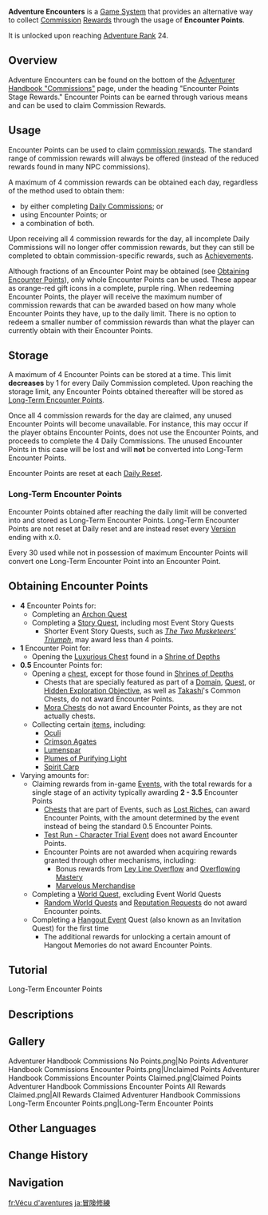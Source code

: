 {{Terminology Infobox
|image        = Encounter Points.png
|caption      = Encounter Points
|type         = Game Systems
}}
'''Adventure Encounters''' is a [[Game System]] that provides an alternative way to collect [[Commission]] [[Commission#Rewards|Rewards]] through the usage of '''Encounter Points'''.

It is unlocked upon reaching [[Adventure Rank]] 24.

==Overview==
{{Stub|If your AR increases and you enter a new Commission Reward bracket, do your Commission Rewards from Encounter Point redemption immediately increase, or are they still the amount corresponding to your bracket at reset like for normal Commissions?}}
Adventure Encounters can be found on the bottom of the [[Adventurer Handbook#Commissions|Adventurer Handbook "Commissions"]] page, under the heading "Encounter Points Stage Rewards." Encounter Points can be earned through various means and can be used to claim Commission Rewards.

==Usage==
Encounter Points can be used to claim [[Commission#Rewards|commission rewards]]. The standard range of commission rewards will always be offered (instead of the reduced rewards found in many NPC commissions).

A maximum of 4 commission rewards can be obtained each day, regardless of the method used to obtain them: 
* by either completing [[Commission|Daily Commissions]]; or 
* using Encounter Points; or 
* a combination of both.

Upon receiving all 4 commission rewards for the day, all incomplete Daily Commissions will no longer offer commission rewards, but they can still be completed to obtain commission-specific rewards, such as [[Achievement]]s. 

Although fractions of an Encounter Point may be obtained (see [[#Obtaining Encounter Points|Obtaining Encounter Points]]), only whole Encounter Points can be used. These appear as orange-red gift icons in a complete, purple ring. When redeeming Encounter Points, the player will receive the maximum number of commission rewards that can be awarded based on how many whole Encounter Points they have, up to the daily limit. There is no option to redeem a smaller number of commission rewards than what the player can currently obtain with their Encounter Points.

==Storage==
A maximum of 4 Encounter Points can be stored at a time. This limit '''decreases''' by 1 for every Daily Commission completed. Upon reaching the storage limit, any Encounter Points obtained thereafter will be stored as [[#Long-Term Encounter Points|Long-Term Encounter Points]].

Once all 4 commission rewards for the day are claimed, any unused Encounter Points will become unavailable. For instance, this may occur if the player obtains Encounter Points, does not use the Encounter Points, and proceeds to complete the 4 Daily Commissions. The unused Encounter Points in this case will be lost and will '''not''' be converted into Long-Term Encounter Points. 

Encounter Points are reset at each [[Reset|Daily Reset]].

===Long-Term Encounter Points===
Encounter Points obtained after reaching the daily limit will be converted into and stored as Long-Term Encounter Points. Long-Term Encounter Points are not reset at Daily reset and are instead reset every [[Version]] ending with x.0.

Every 30 {{Item|Original Resin}} used while not in possession of maximum Encounter Points will convert one Long-Term Encounter Point into an Encounter Point.

==Obtaining Encounter Points==
* '''4''' Encounter Points for:
** Completing an [[Archon Quest]]
** Completing a [[Story Quest]], including most Event Story Quests
*** Shorter Event Story Quests, such as ''[[The Two Musketeers' Triumph (Quest)|The Two Musketeers' Triumph]]'', may award less than 4 points.
* '''1''' Encounter Point for:
** Opening the [[Luxurious Chest]] found in a [[Shrine of Depths]]
* '''0.5''' Encounter Points for:
** Opening a [[chest]], except for those found in [[Shrines of Depths]]
*** Chests that are specially featured as part of a [[Domain]], [[Quest]], or [[Hidden Exploration Objective]], as well as [[Takashi]]'s Common Chests, do not award Encounter Points.
*** [[Mora Chest]]s do not award Encounter Points, as they are not actually chests.
** Collecting certain [[item]]s, including:
*** [[Oculi]]
*** [[Crimson Agate]]s
*** [[Lumenspar]]
*** [[Plumes of Purifying Light]]
*** [[Spirit Carp]]
* Varying amounts for:
** Claiming rewards from in-game [[Event]]s, with the total rewards for a single stage of an activity<!-- e.g. claiming all 3 tiers for one "day" of a small event, or likewise for one mini-event in a flagship event --> typically awarding '''2 - 3.5'''{{Verify|likely outdated}}<!-- could use some refining --> Encounter Points
*** [[Chest]]s that are part of Events, such as [[Lost Riches]], can award Encounter Points, with the amount determined by the event instead of being the standard 0.5 Encounter Points.
*** [[Test Run - Character Trial Event]] does not award Encounter Points.
*** Encounter Points are not awarded when acquiring rewards granted through other mechanisms, including:
**** Bonus rewards from [[Ley Line Overflow]] and [[Overflowing Mastery]]
**** [[Marvelous Merchandise]]
** Completing a [[World Quest]], excluding Event World Quests
*** [[Random World Quest]]s and [[Requests|Reputation Requests]] do not award Encounter points.
** Completing a [[Hangout Event]] Quest (also known as an Invitation Quest) for the first time
*** The additional rewards for unlocking a certain amount of Hangout Memories do not award Encounter Points.

==Tutorial==
;Long-Term Encounter Points
{{Tutorial
|text1    = Once you have reached your daily Encounter Point limit, any further Points gained will be converted to Long-Term Encounter Points.<br>If your Daily Encounter points are not full, you can expend Original Resin to convert Long Term Encounter Points and make up for the shortfall in daily Encounter Points, thus obtaining the corresponding rewards.
|image1   = Tutorial Adventure Encounters Long-Term Encounter Points.png
}}

==Descriptions==
{{Description|Complete various encounters in your adventures to obtain {{Color|help|Encounter Points}}, which can be used to collect commission rewards in place of completing Daily Commissions. You can obtain {{Color|help|4}} commission rewards in this manner each day. Once you have obtained these {{Color|help|4}} rewards by any means, completed your Daily Commissions or your Encounter items, you will not be able to obtain more rewards. At this time, you may go to Katheryne at the Adventurers' Guild to obtain additional Daily Commission rewards.<br>Your Encounter items will not affect your Daily Commissions. You can still do those Daily Commissions after you have reached the limit of obtainable rewards and advance those quests.<br><br>'''Methods of Obtaining Encounter Points'''<br>1. Complete Quests: Complete {{Color|help|Archon Quests}}, {{Color|help|Story Quests}}, {{Color|help|World Quests}} or {{Color|help|Invitation Quests}}. The Encounter Points you will gain will depend on the length and type of said Quest. Completing City Reputation: Requests or the Quests related to limited-time Events will not award Encounter Points.<br>2. Collection: {{Color|help|Collect lost Oculi}}, {{Color|help|Crimson Agates}}, {{Color|help|Lumenspar}}, {{Color|help|Plumes of Purifying Light}}, {{Color|help|Spirit Carp}}, and {{Color|help|Jubilant Feathers}} to obtain Encounter Points.<br>3. Chests: {{Color|help|Open chests}} during exploration to obtain Encounter Points.<br>4. Events: Take part in events, completing event objectives and {{Color|help|claiming rewards}} to obtain a corresponding amount of Encounter Points.|Adventure Encounters}}
{{Description|'''Current stored Long-Term Encounter Points {{Icon|Long-Term Encounter Point}}×(count)<br>({{Color|bp|Reset Countdown: Over 42 days}}/{{Color|bp|Resets in: (days)}})'''<br>Once you have reached your daily Encounter Point limit, any further Points gained will be converted to Long-Term Encounter Points.<br>Long-Term Encounter Points will be stored, and not reset along with Daily Commissions.<br>If your Daily Encounter points are not full, you can expend Original Resin to convert Long Term Encounter Points and make up for the shortfall in daily Encounter Points, thus obtaining the corresponding rewards.<br>Stored Long-Term Encounter Points will be reset with certain versions once per year.<br><br>'''Use Long-Term Encounter Points''' ({{Item|Original Resin|20|notext=1}} 0/30 / Limit Reached)<br>For each 30 Original Resin you use, you may use Long-Term Encounter Points to claim the rewards for 1 Daily Commission. You can only use Long-Term Encounter Points up to the daily limit, and consuming more Original Resin past that point will not allow using up more Long-Term Encounter Points.|Long-Term Encounter Points}}
{{Description|Stored Long-Term Encounter Points will be reset soon|Reset soon}}

==Gallery==
<gallery>
Adventurer Handbook Commissions No Points.png|No Points
Adventurer Handbook Commissions Encounter Points.png|Unclaimed Points
Adventurer Handbook Commissions Encounter Points Claimed.png|Claimed Points
Adventurer Handbook Commissions Encounter Points All Rewards Claimed.png|All Rewards Claimed
Adventurer Handbook Commissions Long-Term Encounter Points.png|Long-Term Encounter Points
</gallery>

==Other Languages==
{{Other Languages
|1_en      = Adventure Encounters
|1_zhs     = 冒险历练
|1_zhs_rm  = Màoxiǎn Lìliàn
|1_zht     = 冒險歷練
|1_zht_rm  = Màoxiǎn Lìliàn
|1_zh_tl   = Adventure Experience
|1_ja      = 冒険修練
|1_ja_rm   = Bouken Shuuren
|1_ja_tl   = Adventure Training
|1_ko      = 모험 수련
|1_ko_tl   = Adventure Training
|1_es      = Pericia de aventura
|1_es_tl   = Adventure Expertise
|1_fr      = Vécu d'aventures
|1_fr_tl   = Experience of Adventures
|1_ru      = Опыт приключений
|1_ru_tl   = Adventure Experience
|1_th      = ฝึกฝนการผจญภัย
|1_th_rm   = 
|1_th_tl   = Adventure Training
|1_vi      = Rèn Luyện Thám Hiểm
|1_vi_tl   = 
|1_de      = Abenteuertraining
|1_de_tl   = Adventure Training
|1_id      = Keahlian Petualangan
|1_id_tl   = Adventure Expertise
|1_pt      = Encontros de Aventura
|1_pt_tl   = 
|1_tr      = Macera Rastlantıları
|1_tr_tl   = Adventure Coincidences
|1_it      = Incontri avventurosi
|1_it_tl   = Adventurous Encounters

|2_en      = Encounter Point
|2_zhs     = 历练点
|2_zhs_rm  = Lìliàn-diǎn
|2_zht     = 歷練點
|2_zht_rm  = Lìliàn-diǎn
|2_zh_tl   = Experience Point
|2_ja      = 修練ポイント
|2_ja_rm   = Shuuren Pointo
|2_ja_tl   = Training Point
|2_ko      = 수련 포인트
|2_ko_tl   = Training Point
|2_es      = Punto de pericia
|2_es_tl   = Expertise Point
|2_fr      = Point de vécu
|2_fr_tl   = Experience Point
|2_ru      = Очко обучения
|2_ru_tl   = Education Point
|2_th      = คะแนนฝึกซ้อม
|2_th_rm   = 
|2_th_tl   = 
|2_vi      = Điểm Rèn Luyện
|2_vi_tl   = 
|2_de      = Trainingspunkt
|2_de_tl   = Training Point
|2_id      = Poin Keahlian
|2_id_tl   = Expertise Point
|2_pt      = Ponto de Encontro
|2_pt_tl   = 
|2_tr      = Rastlantı Puanı
|2_tr_tl   = 
|2_it      = Punto Incontro
|2_it_tl   = Encounter Point
}}

==Change History==
{{Change History|4.1}}

==Navigation==
{{Game Systems Navbox}}

[[fr:Vécu d'aventures]]
[[ja:冒険修練]]